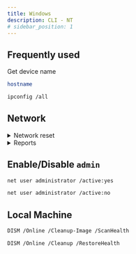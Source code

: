 ```yaml
---
title: Windows
description: CLI - NT
# sidebar_position: 1
---
```


## Frequently used

Get device name

```sh
hostname
```

```bash
ipconfig /all
```

## Network

<details>
<summary>Network reset</summary>

```bash
ipconfig /release
```
```bash
ipconfig /flushdns
```
```bash
ipconfig /renew
```
:::caution[Optional]

Continue these two commands if you want to reset your network completely.

:::


```bash
netsh int ip reset
```
```bash
netsh winsock reset
```
Restart computer.

</details>

<details>
<summary>Reports</summary>

```bash
netsh interface show interface
```
```bash
netsh wlan show wlanreport
```
```bash
netsh interface ip show dnsservers
```

</details>





## Enable/Disable `admin`

```bash
net user administrator /active:yes
```
```bash
net user administrator /active:no
```

## Local Machine


```bash
DISM /Online /Cleanup-Image /ScanHealth
```
```bash
DISM /Online /Cleanup /RestoreHealth
```
